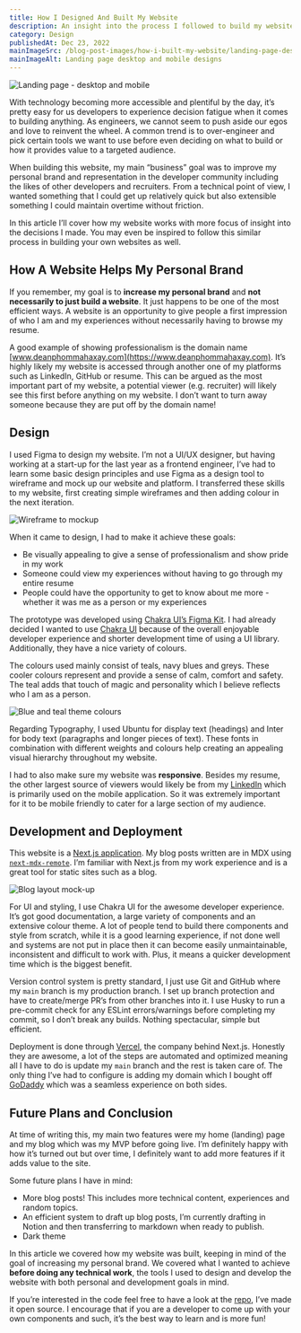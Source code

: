 ```yaml
---
title: How I Designed And Built My Website
description: An insight into the process I followed to build my website and the decisions I made which help achieve my website's goals.
category: Design
publishedAt: Dec 23, 2022
mainImageSrc: /blog-post-images/how-i-built-my-website/landing-page-desktop-and-mobile.png
mainImageAlt: Landing page desktop and mobile designs
---
```


![Landing page - desktop and mobile](/blog-post-images/how-i-built-my-website/landing-page-desktop-and-mobile.png)

With technology becoming more accessible and plentiful by the day, it’s pretty easy for us developers to experience decision fatigue when it comes to building anything. As engineers, we cannot seem to push aside our egos and love to reinvent the wheel. A common trend is to over-engineer and pick certain tools we want to use before even deciding on what to build or how it provides value to a targeted audience.

When building this website, my main “business” goal was to improve my personal brand and representation in the developer community including the likes of other developers and recruiters. From a technical point of view, I wanted something that I could get up relatively quick but also extensible something I could maintain overtime without friction.

In this article I’ll cover how my website works with more focus of insight into the decisions I made. You may even be inspired to follow this similar process in building your own websites as well.

## How A Website Helps My Personal Brand

If you remember, my goal is to **increase my personal brand** and **not necessarily to just build a website**. It just happens to be one of the most efficient ways. A website is an opportunity to give people a first impression of who I am and my experiences without necessarily having to browse my resume.

A good example of showing professionalism is the domain name [www.deanphommahaxay.com](https://www.deanphommahaxay.com). It’s highly likely my website is accessed through another one of my platforms such as LinkedIn, GitHub or resume. This can be argued as the most important part of my website, a potential viewer (e.g. recruiter) will likely see this first before anything on my website. I don’t want to turn away someone because they are put off by the domain name!

## Design

I used Figma to design my website. I’m not a UI/UX designer, but having working at a start-up for the last year as a frontend engineer, I’ve had to learn some basic design principles and use Figma as a design tool to wireframe and mock up our website and platform. I transferred these skills to my website, first creating simple wireframes and then adding colour in the next iteration.

![Wireframe to mockup](/blog-post-images/how-i-built-my-website/wireframe-to-mockup.png)

When it came to design, I had to make it achieve these goals:

- Be visually appealing to give a sense of professionalism and show pride in my work
- Someone could view my experiences without having to go through my entire resume
- People could have the opportunity to get to know about me more - whether it was me as a person or my experiences

The prototype was developed using [Chakra UI’s Figma Kit](https://www.figma.com/community/file/971408767069651759). I had already decided I wanted to use [Chakra UI](https://chakra-ui.com/) because of the overall enjoyable developer experience and shorter development time of using a UI library. Additionally, they have a nice variety of colours.

The colours used mainly consist of teals, navy blues and greys. These cooler colours represent and provide a sense of calm, comfort and safety. The teal adds that touch of magic and personality which I believe reflects who I am as a person.

![Blue and teal theme colours](/blog-post-images/how-i-built-my-website/theme-teals-and-blue.png)

Regarding Typography, I used Ubuntu for display text (headings) and Inter for body text (paragraphs and longer pieces of text). These fonts in combination with different weights and colours help creating an appealing visual hierarchy throughout my website.

I had to also make sure my website was **responsive**. Besides my resume, the other largest source of viewers would likely be from my [LinkedIn](https://www.linkedin.com/in/dean-phommahaxay/) which is primarily used on the mobile application. So it was extremely important for it to be mobile friendly to cater for a large section of my audience.

## Development and Deployment

This website is a [Next.js application](https://nextjs.org/). My blog posts written are in MDX using [`next-mdx-remote`](https://github.com/hashicorp/next-mdx-remote). I’m familiar with Next.js from my work experience and is a great tool for static sites such as a blog.

![Blog layout mock-up](/blog-post-images/how-i-built-my-website/blog-layout-mockup.png)

For UI and styling, I use Chakra UI for the awesome developer experience. It’s got good documentation, a large variety of components and an extensive colour theme. A lot of people tend to build there components and style from scratch, while it is a good learning experience, if not done well and systems are not put in place then it can become easily unmaintainable, inconsistent and difficult to work with. Plus, it means a quicker development time which is the biggest benefit.

Version control system is pretty standard, I just use Git and GitHub where my `main` branch is my production branch. I set up branch protection and have to create/merge PR’s from other branches into it. I use Husky to run a pre-commit check for any ESLint errors/warnings before completing my commit, so I don’t break any builds. Nothing spectacular, simple but efficient.

Deployment is done through [Vercel](https://vercel.com/), the company behind Next.js. Honestly they are awesome, a lot of the steps are automated and optimized meaning all I have to do is update my `main` branch and the rest is taken care of. The only thing I’ve had to configure is adding my domain which I bought off [GoDaddy](https://www.godaddy.com/) which was a seamless experience on both sides.

## Future Plans and Conclusion

At time of writing this, my main two features were my home (landing) page and my blog which was my MVP before going live. I’m definitely happy with how it’s turned out but over time, I definitely want to add more features if it adds value to the site.

Some future plans I have in mind:

- More blog posts! This includes more technical content, experiences and random topics.
- An efficient system to draft up blog posts, I’m currently drafting in Notion and then transferring to markdown when ready to publish.
- Dark theme

In this article we covered how my website was built, keeping in mind of the goal of increasing my personal brand. We covered what I wanted to achieve **before doing any technical work**, the tools I used to design and develop the website with both personal and development goals in mind.

If you’re interested in the code feel free to have a look at the [repo](https://github.com/dphogit/dean-phommahaxay), I’ve made it open source. I encourage that if you are a developer to come up with your own components and such, it’s the best way to learn and is more fun!
